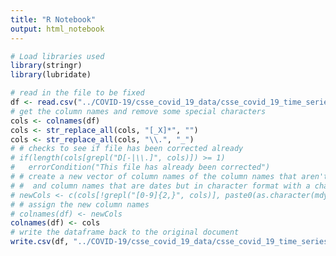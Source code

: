 ```yaml
---
title: "R Notebook"
output: html_notebook
---
```


```r
# Load libraries used
library(stringr)
library(lubridate)
```


```r
# read in the file to be fixed
df <- read.csv("../COVID-19/csse_covid_19_data/csse_covid_19_time_series/time_series_covid19_confirmed_US.csv")
# get the column names and remove some special characters
cols <- colnames(df)
cols <- str_replace_all(cols, "[_X]*", "")
cols <- str_replace_all(cols, "\\.", "_")
# # checks to see if file has been corrected already
# if(length(cols[grepl("D[-|\\.]", cols)]) >= 1)
#   errorCondition("This file has already been corrected")
# # create a new vector of column names of the column names that aren't dates
# #  and column names that are dates but in character format with a character prefix
# newCols <- c(cols[!grepl("[0-9]{2,}", cols)], paste0(as.character(mdy(cols[grepl("[0-9]{2,}", cols)]))))
# # assign the new column names
# colnames(df) <- newCols
colnames(df) <- cols
# write the dataframe back to the original document
write.csv(df, "../COVID-19/csse_covid_19_data/csse_covid_19_time_series/time_series_covid19_confirmed_US.csv")
```

